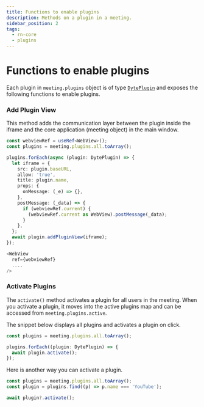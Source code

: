 ```yaml
---
title: Functions to enable plugins
description: Methods on a plugin in a meeting.
sidebar_position: 2
tags:
  - rn-core
  - plugins
---
```


# Functions to enable plugins

Each plugin in `meeting.plugins` object is of type
[`DytePlugin`](./introduction) and exposes the following functions to enable
plugins.

### Add Plugin View

This method adds the communication layer between the plugin inside the iframe and
the core application (meeting object) in the main window.

```ts
const webviewRef = useRef<WebView>();
const plugins = meeting.plugins.all.toArray();

plugins.forEach(async (plugin: DytePlugin) => {
  let iframe = {
    src: plugin.baseURL,
    allow: 'true',
    title: plugin.name,
    props: {
      onMessage: (_e) => {},
    },
    postMessage: (_data) => {
      if (webviewRef.current) {
        (webviewRef.current as WebView).postMessage(_data);
      }
    },
  };
  await plugin.addPluginView(iframe);
});

<WebView
  ref={webviewRef}
  ....
/>
```

### Activate Plugins

The `activate()` method activates a plugin for all users in the meeting. When
you activate a plugin, it moves into the active plugins map and can be accessed
from `meeting.plugins.active`.

The snippet below displays all plugins and activates a plugin on click.

```ts
const plugins = meeting.plugins.all.toArray();

plugins.forEach((plugin: DytePlugin) => {
  await plugin.activate();
});
```

Here is another way you can activate a plugin.

```ts
const plugins = meeting.plugins.all.toArray();
const plugin = plugins.find((p) => p.name === 'YouTube');

await plugin?.activate();
```

<head>
  <title>React Native Core Functions to enable plugins</title>
</head>
